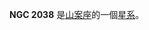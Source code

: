 {{NGCInfoBox|NGCID=NGC 2038|發現者=約翰·弗里德里希·威廉·赫歇爾|發現日期=1834年11月24日|其他編號=ESO 56-SC158|曆元=J2000.0|赤經=5時34分42.4秒
|赤緯=-70°33'47"|星座=山案座|星體=星系|星等=11.9|表面亮度=|藍等=}}

'''NGC 2038''' 是[[山案座|山案座]]的一個[[星系|星系]]。

{{NGCReference|2038}}